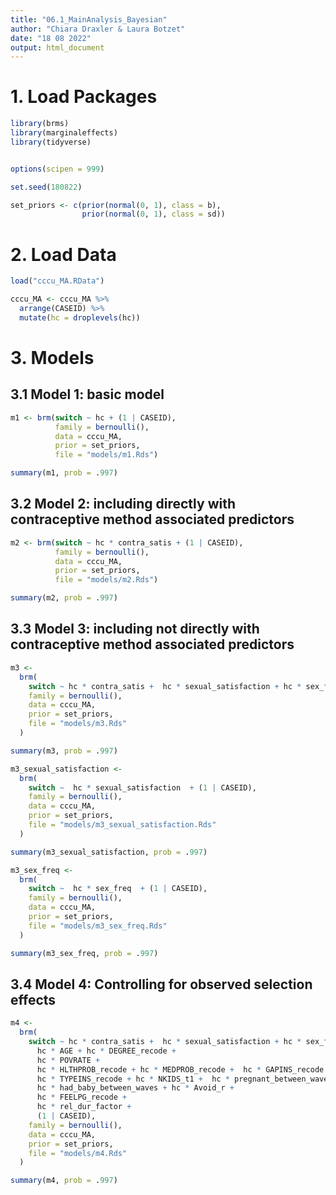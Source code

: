 ```yaml
---
title: "06.1_MainAnalysis_Bayesian"
author: "Chiara Draxler & Laura Botzet"
date: "18 08 2022"
output: html_document
---
```



# 1. Load Packages
```r
library(brms)
library(marginaleffects)
library(tidyverse)


options(scipen = 999)

set.seed(180822)

set_priors <- c(prior(normal(0, 1), class = b),
                prior(normal(0, 1), class = sd))
```

# 2. Load Data
```r
load("cccu_MA.RData")

cccu_MA <- cccu_MA %>%
  arrange(CASEID) %>%
  mutate(hc = droplevels(hc))
```

# 3. Models

## 3.1 Model 1: basic model
```r
m1 <- brm(switch ~ hc + (1 | CASEID),
          family = bernoulli(),
          data = cccu_MA,
          prior = set_priors,
          file = "models/m1.Rds")

summary(m1, prob = .997)
```


## 3.2 Model 2: including directly with contraceptive method associated predictors
```r
m2 <- brm(switch ~ hc * contra_satis + (1 | CASEID),
          family = bernoulli(),
          data = cccu_MA,
          prior = set_priors,
          file = "models/m2.Rds")

summary(m2, prob = .997)
```


## 3.3 Model 3: including not directly with contraceptive method associated predictors
```r
m3 <-
  brm(
    switch ~ hc * contra_satis +  hc * sexual_satisfaction + hc * sex_freq + (1 | CASEID),
    family = bernoulli(),
    data = cccu_MA,
    prior = set_priors,
    file = "models/m3.Rds"
  )

summary(m3, prob = .997)

m3_sexual_satisfaction <-
  brm(
    switch ~  hc * sexual_satisfaction  + (1 | CASEID),
    family = bernoulli(),
    data = cccu_MA,
    prior = set_priors,
    file = "models/m3_sexual_satisfaction.Rds"
  )

summary(m3_sexual_satisfaction, prob = .997)

m3_sex_freq <-
  brm(
    switch ~  hc * sex_freq  + (1 | CASEID),
    family = bernoulli(),
    data = cccu_MA,
    prior = set_priors,
    file = "models/m3_sex_freq.Rds"
  )

summary(m3_sex_freq, prob = .997)
```

## 3.4 Model 4: Controlling for observed selection effects
```r
m4 <-
  brm(
    switch ~ hc * contra_satis +  hc * sexual_satisfaction + hc * sex_freq +
      hc * AGE + hc * DEGREE_recode +
      hc * POVRATE +
      hc * HLTHPROB_recode + hc * MEDPROB_recode +  hc * GAPINS_recode +
      hc * TYPEINS_recode + hc * NKIDS_t1 +  hc * pregnant_between_waves +
      hc * had_baby_between_waves + hc * Avoid_r +
      hc * FEELPG_recode +
      hc * rel_dur_factor +
      (1 | CASEID),
    family = bernoulli(),
    data = cccu_MA,
    prior = set_priors,
    file = "models/m4.Rds"
  )

summary(m4, prob = .997)
```






